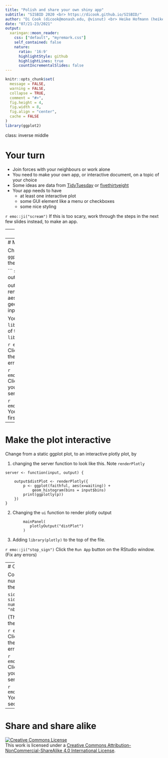 ```yaml
---
title: "Polish and share your own shiny app"
subtitle: "SISBID 2020 <br> https://dicook.github.io/SISBID/"
author: "Di Cook (dicook@monash.edu, @visnut) <br> Heike Hofmann (heike.hofmann@gmail.com, @heike_hh)"
date: "07/21-23/2021"
output:
  xaringan::moon_reader:
    css: ["default", "myremark.css"]
    self_contained: false
    nature:
      ratio: '16:9'
      highlightStyle: github
      highlightLines: true
      countIncrementalSlides: false
---
```


```r
knitr::opts_chunk$set(
  message = FALSE,
  warning = FALSE,
  collapse = TRUE,
  comment = "#>",
  fig.height = 4,
  fig.width = 8,
  fig.align = "center",
  cache = FALSE
)
library(ggplot2)
```

class: inverse middle

# Your turn

- Join forces with your neighbours or work alone
- You need to make your own app, or interactive document, on a topic of your choice
- Some ideas are data from [TidyTuesday](https://github.com/rfordatascience/tidytuesday) or [fivethirtyeight](https://github.com/fivethirtyeight/data)
- Your app needs to have 
    - at least one interactive plot
    - some GUI element like a menu or checkboxes
    - some nice styling

`r emo::ji("scream")` If this is too scary, work through the steps in the next few slides instead, to make an app.

---
# Initiate

`r emo::ji("white_check_mark")` Using the RStudio `File` menu, 

- choose `New file`, 
- choose "Shiny web app"
- Give it a name, and choose `Single file`

This will create a folder in your workspace with the same name as you gave your app. It will also open the `app.R` file in your text editor pane. 

`r emo::ji("stop_sign")` Click the `Run App` button on the RStudio window. 

`r emo::ji("white_check_mark")` Click `Publish` to upload your app to the shinyapps.io server. 

`r emo::ji("congratulations")` You've just published your first app

---
# Make it yours

Change the plot to use `ggplot`, this invoves changing the server function to be this:

```
server <- function(input, output) {

    output$distPlot <- renderPlot({
        ggplot(faithful, aes(x=waiting)) + geom_histogram(bins = input$bins)
    })
}
```

You will also need to add `library(ggplot2)` at the top of the file, just after `library(shiny)`.

`r emo::ji("stop_sign")` Click the `Run App` button on the RStudio window. (Fix any errors) 

`r emo::ji("white_check_mark")` Click `Publish` to re-upload your app to the shinyapps.io server. 

`r emo::ji("congratulations")` You've just published your first modifed app

---
# Make the plot interactive

Change from a static ggplot plot, to an interactive plotly plot, by 

1. changing the server function to look like this. Note `renderPlotly`

```
server <- function(input, output) {

    output$distPlot <- renderPlotly({
        p <- ggplot(faithful, aes(x=waiting)) +
            geom_histogram(bins = input$bins)
        print(ggplotly(p))
    })
}

```

2. Changing the `ui` function to render plotly output

```
        mainPanel(
           plotlyOutput("distPlot")
        )
```

3. Adding `library(plotly)` to the top of the file.

`r emo::ji("stop_sign")` Click the `Run App` button on the RStudio window. (Fix any errors) 

---
# Change the UI

Convert the slide into a numeric input, by changing the `ui` function to be:

```
    sidebarLayout(
        sidebarPanel(
            numericInput("bins", "nbins", 30)
        ),
```

(The `numericInput` replaces the `sliderInput` code)

`r emo::ji("stop_sign")` Click the `Run App` button on the RStudio window. (Fix any errors) 

`r emo::ji("white_check_mark")` Click `Publish` to re-upload your app to the shinyapps.io server. 

`r emo::ji("congratulations")` You've just published your second modifed app

---
# Share and share alike

<a rel="license" href="http://creativecommons.org/licenses/by-nc-sa/4.0/"><img alt="Creative Commons License" style="border-width:0" src="https://i.creativecommons.org/l/by-nc-sa/4.0/88x31.png" /></a><br />This work is licensed under a <a rel="license" href="http://creativecommons.org/licenses/by-nc-sa/4.0/">Creative Commons Attribution-NonCommercial-ShareAlike 4.0 International License</a>.
